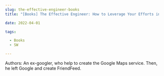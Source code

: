 ```yaml
--- 
slug: the-effective-engineer-books
title: "[Books] The Effective Engineer: How to Leverage Your Efforts in Software Engineering to Make a Disproportionate and Meaningful Impact"

date: 2022-04-01

tags: 

  - Books
  - SW

--- 
```


Authors: An ex-googler, who help to create the Google Maps service. 
Then, he left Google and create FriendFeed.